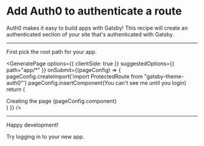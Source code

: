 # Add Auth0 to authenticate a route

Auth0 makes it easy to build apps with Gatsby! This recipe
will create an authenticated section of your site that's authenticated
with Gatsby.

<Config
  name="auth0/add-auth0-to-route"
  dependencies="auth0/add-auth0"
/>

---

First pick the root path for your app.

<GeneratePage
  options={{
    clientSide: true
  }}
  suggestedOptions={{
    path="app/*"
  }}
  onSubmit={(pageConfig) => {
    pageConfig.createImport('import ProtectedRoute from "gatsby-theme-auth0"')
    pageConfig.insertComponent(<ProtectedRoute>You can't see me until you login</ProtectedRoute>)
    return (
      <div>
      <Text>Creating the page</Text>
      <WriteFile path={pageConfig.filePath}>
        {pageConfig.component}
      </WriteFile>
      </div>
    )
  }}
/>

---

Happy development!

<LocalDevLink to={pageConfig.rootPath}>Try logging in to your new app.</LocalDevLink>
